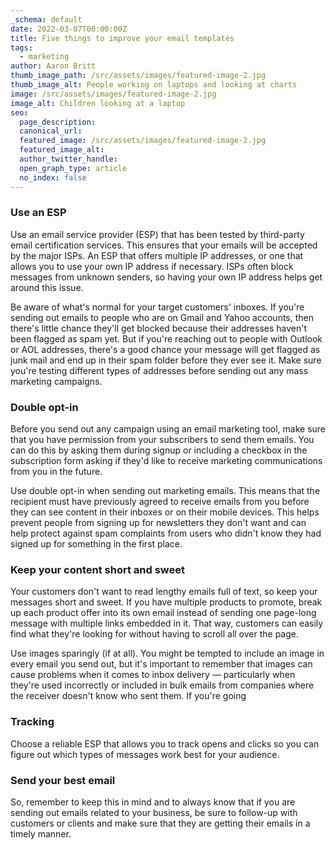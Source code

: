 ```yaml
---
_schema: default
date: 2022-03-07T00:00:00Z
title: Five things to improve your email templates
tags:
  - marketing
author: Aaron Britt
thumb_image_path: /src/assets/images/featured-image-2.jpg
thumb_image_alt: People working on laptops and looking at charts
image: /src/assets/images/featured-image-2.jpg
image_alt: Children looking at a laptop
seo:
  page_description:
  canonical_url:
  featured_image: /src/assets/images/featured-image-2.jpg
  featured_image_alt:
  author_twitter_handle:
  open_graph_type: article
  no_index: false
---
```


### Use an ESP

Use an email service provider (ESP) that has been tested by third-party email
certification services. This ensures that your emails will be accepted by the
major ISPs. An ESP that offers multiple IP addresses, or one that allows you to
use your own IP address if necessary. ISPs often block messages from unknown
senders, so having your own IP address helps get around this issue.

Be aware of what's normal for your target customers' inboxes. If you're sending
out emails to people who are on Gmail and Yahoo accounts, then there's little
chance they'll get blocked because their addresses haven't been flagged as spam
yet. But if you're reaching out to people with Outlook or AOL addresses, there's
a good chance your message will get flagged as junk mail and end up in their
spam folder before they ever see it. Make sure you're testing different types of
addresses before sending out any mass marketing campaigns.

### Double opt-in

Before you send out any campaign using an email marketing tool, make sure that
you have permission from your subscribers to send them emails. You can do this
by asking them during signup or including a checkbox in the subscription form
asking if they'd like to receive marketing communications from you in the
future.

Use double opt-in when sending out marketing emails. This means that the
recipient must have previously agreed to receive emails from you before they can
see content in their inboxes or on their mobile devices. This helps prevent
people from signing up for newsletters they don't want and can help protect
against spam complaints from users who didn't know they had signed up for
something in the first place.

### Keep your content short and sweet

Your customers don't want to read lengthy emails full of text, so keep your
messages short and sweet. If you have multiple products to promote, break up
each product offer into its own email instead of sending one page-long message
with multiple links embedded in it. That way, customers can easily find what
they're looking for without having to scroll all over the page.

Use images sparingly (if at all). You might be tempted to include an image in
every email you send out, but it's important to remember that images can cause
problems when it comes to inbox delivery — particularly when they're used
incorrectly or included in bulk emails from companies where the receiver doesn't
know who sent them. If you're going

### Tracking

Choose a reliable ESP that allows you to track opens and clicks so you can
figure out which types of messages work best for your audience.

### Send your best email

So, remember to keep this in mind and to always know that if you are sending out
emails related to your business, be sure to follow-up with customers or clients
and make sure that they are getting their emails in a timely manner.
